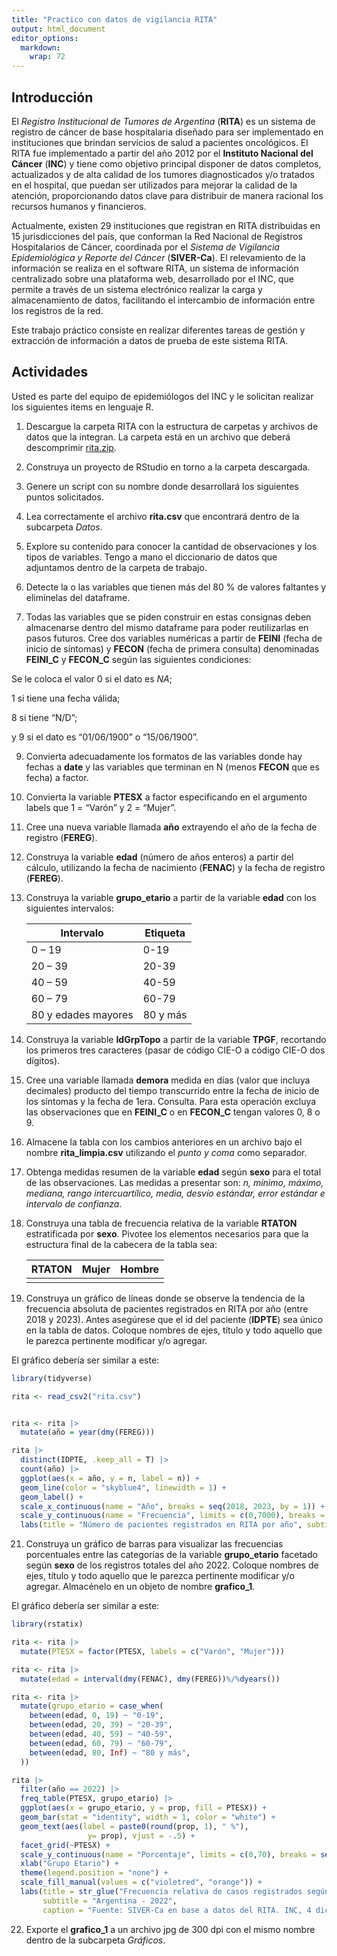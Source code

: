 ```yaml
---
title: "Practico con datos de vigilancia RITA"
output: html_document
editor_options: 
  markdown: 
    wrap: 72
---
```


## Introducción

El *Registro Institucional de Tumores de Argentina* (**RITA**) es un
sistema de registro de cáncer de base hospitalaria diseñado para ser
implementado en instituciones que brindan servicios de salud a pacientes
oncológicos. El RITA fue implementado a partir del año 2012 por el
**Instituto Nacional del Cáncer** (**INC**) y tiene como objetivo
principal disponer de datos completos, actualizados y de alta calidad de
los tumores diagnosticados y/o tratados en el hospital, que puedan ser
utilizados para mejorar la calidad de la atención, proporcionando datos
clave para distribuir de manera racional los recursos humanos y
financieros.

Actualmente, existen 29 instituciones que registran en RITA distribuidas
en 15 jurisdicciones del país, que conforman la Red Nacional de
Registros Hospitalarios de Cáncer, coordinada por el *Sistema de
Vigilancia Epidemiológica y Reporte del Cáncer* (**SIVER-Ca**). El
relevamiento de la información se realiza en el software RITA, un
sistema de información centralizado sobre una plataforma web,
desarrollado por el INC, que permite a través de un sistema electrónico
realizar la carga y almacenamiento de datos, facilitando el intercambio
de información entre los registros de la red.

Este trabajo práctico consiste en realizar diferentes tareas de gestión
y extracción de información a datos de prueba de este sistema RITA.

## Actividades

Usted es parte del equipo de epidemiólogos del INC y le solicitan
realizar los siguientes items en lenguaje R.

1.  Descargue la carpeta RITA con la estructura de carpetas y archivos
    de datos que la integran. La carpeta está en un archivo que deberá
    descomprimir [rita.zip](https://drive.google.com/file/d/10WVwnr9RVqcb2Mfn06-IdcivP3DEfwNB/view?usp=sharing).

2.  Construya un proyecto de RStudio en torno a la carpeta descargada.

3.  Genere un script con su nombre donde desarrollará los siguientes
    puntos solicitados.

4.  Lea correctamente el archivo **rita.csv** que encontrará dentro de
    la subcarpeta *Datos*.

5.  Explore su contenido para conocer la cantidad de observaciones y los
    tipos de variables. Tengo a mano el diccionario de datos que
    adjuntamos dentro de la carpeta de trabajo.

6.  Detecte la o las variables que tienen más del 80 % de valores
    faltantes y elimínelas del dataframe.

7.  Todas las variables que se piden construir en estas consignas deben
    almacenarse dentro del mismo dataframe para poder reutilizarlas en
    pasos futuros. Cree dos variables numéricas a partir de **FEINI**
    (fecha de inicio de síntomas) y **FECON** (fecha de primera
    consulta) denominadas **FEINI_C** y **FECON_C** según las siguientes
    condiciones:

Se le coloca el valor 0 si el dato es *NA*;

1 si tiene una fecha válida;

8 si tiene "N/D";

y 9 si el dato es "01/06/1900" o "15/06/1900".

9.  Convierta adecuadamente los formatos de las variables donde hay
    fechas a **date** y las variables que terminan en N (menos **FECON** que
    es fecha) a factor.

10. Convierta la variable **PTESX** a factor especificando en el argumento
    labels que 1 = "Varón" y 2 = "Mujer".

11. Cree una nueva variable llamada **año** extrayendo el año de la fecha de
    registro (**FEREG**).

12. Construya la variable **edad** (número de años enteros) a partir del
    cálculo, utilizando la fecha de nacimiento (**FENAC**) y la fecha de
    registro (**FEREG**).

13. Construya la variable **grupo_etario** a partir de la variable **edad**
    con los siguientes intervalos:

    | Intervalo         | Etiqueta |
    |-------------------|----------|
    | 0 -- 19           | 0-19     |
    | 20 -- 39          | 20-39    |
    | 40 -- 59          | 40-59    |
    | 60 -- 79          | 60-79    |
    | 80 y edades mayores | 80 y más |

14. Construya la variable **IdGrpTopo** a partir de la variable
    **TPGF**, recortando los primeros tres caracteres (pasar de código
    CIE-O a código CIE-O dos dígitos).

15. Cree una variable llamada **demora** medida en días (valor que
    incluya decimales) producto del tiempo transcurrido entre la fecha
    de inicio de los síntomas y la fecha de 1era. Consulta. Para esta
    operación excluya las observaciones que en **FEINI_C** o en **FECON_C**
    tengan valores 0, 8 o 9.

16. Almacene la tabla con los cambios anteriores en un archivo bajo el
    nombre **rita_limpia.csv** utilizando el *punto y coma* como
    separador.

17. Obtenga medidas resumen de la variable **edad** según **sexo** para
    el total de las observaciones. Las medidas a presentar son: *n,
    mínimo, máximo, mediana, rango intercuartílico, media, desvío
    estándar, error estándar e intervalo de confianza*.

18. Construya una tabla de frecuencia relativa de la variable **RTATON**
    estratificada por **sexo**. Pivotee los elementos necesarios para
    que la estructura final de la cabecera de la tabla sea:

    | RTATON | Mujer | Hombre |
    |--------|-------|--------|
    |        |       |        |

19. Construya un gráfico de líneas donde se observe la tendencia de la
    frecuencia absoluta de pacientes registrados en RITA por año (entre
    2018 y 2023). Antes asegúrese que el id del paciente (**IDPTE**) sea
    único en la tabla de datos. Coloque nombres de ejes, título y todo
    aquello que le parezca pertinente modificar y/o agregar.

El gráfico debería ser similar a este:

```r
library(tidyverse)

rita <- read_csv2("rita.csv")


rita <- rita |> 
  mutate(año = year(dmy(FEREG)))

rita |> 
  distinct(IDPTE, .keep_all = T) |> 
  count(año) |> 
  ggplot(aes(x = año, y = n, label = n)) +
  geom_line(color = "skyblue4", linewidth = 1) +
  geom_label() +
  scale_x_continuous(name = "Año", breaks = seq(2018, 2023, by = 1)) +
  scale_y_continuous(name = "Frecuencia", limits = c(0,7000), breaks = seq(0,7000, by = 1000)) +
  labs(title = "Número de pacientes registrados en RITA por año", subtitle = "Argentina - 2018-2023" , caption = "Fuente: SIVER-Ca en base a datos del RITA. INC, 4 diciembre 2023")
```

21. Construya un gráfico de barras para visualizar las frecuencias
    porcentuales entre las categorías de la variable **grupo_etario**
    facetado según **sexo** de los registros totales del año 2022. Coloque
    nombres de ejes, título y todo aquello que le parezca pertinente
    modificar y/o agregar. Almacénelo en un objeto de nombre
    **grafico_1**.

El gráfico debería ser similar a este:

```r

library(rstatix)

rita <- rita |> 
  mutate(PTESX = factor(PTESX, labels = c("Varón", "Mujer")))

rita <- rita |> 
  mutate(edad = interval(dmy(FENAC), dmy(FEREG))%/%dyears())

rita <- rita |> 
  mutate(grupo_etario = case_when(
    between(edad, 0, 19) ~ "0-19",
    between(edad, 20, 39) ~ "20-39",
    between(edad, 40, 59) ~ "40-59",
    between(edad, 60, 79) ~ "60-79",
    between(edad, 80, Inf) ~ "80 y más",
  ))

rita |> 
  filter(año == 2022) |> 
  freq_table(PTESX, grupo_etario) |> 
  ggplot(aes(x = grupo_etario, y = prop, fill = PTESX)) +
  geom_bar(stat = "identity", width = 1, color = "white") +
  geom_text(aes(label = paste0(round(prop, 1), " %"),
                 y= prop), vjust = -.5) +
  facet_grid(~PTESX) +
  scale_y_continuous(name = "Porcentaje", limits = c(0,70), breaks = seq(0,70, by = 10)) +
  xlab("Grupo Etario") +
  theme(legend.position = "none") +
  scale_fill_manual(values = c("violetred", "orange")) +
  labs(title = str_glue("Frecuencia relativa de casos registrados según grupo de edad. RITA (N={nrow(rita |>   filter(año == 2022))})"), 
       subtitle = "Argentina - 2022", 
       caption = "Fuente: SIVER-Ca en base a datos del RITA. INC, 4 diciembre 2023")
```

22. Exporte el **grafico_1** a un archivo jpg de 300 dpi con el mismo
    nombre dentro de la subcarpeta *Gráficos*.
